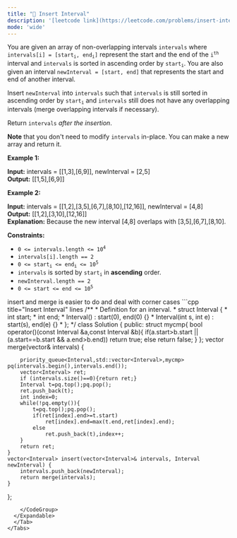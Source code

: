 ```yaml
---
title: "🧀 Insert Interval"
description: '[leetcode link](https://leetcode.com/problems/insert-interval/description/)'
mode: 'wide'
---
```

<Tabs>
  <Tab title="Question" icon="circle-question" iconType="regular">
    <Card>
      <p>You are given an array of non-overlapping intervals <code>intervals</code> where <code>intervals[i] = [start<sub>i</sub>, end<sub>i</sub>]</code> represent the start and the end of the <code>i<sup>th</sup></code> interval and <code>intervals</code> is sorted in ascending order by <code>start<sub>i</sub></code>. You are also given an interval <code>newInterval = [start, end]</code> that represents the start and end of another interval.</p>  <p>Insert <code>newInterval</code> into <code>intervals</code> such that <code>intervals</code> is still sorted in ascending order by <code>start<sub>i</sub></code> and <code>intervals</code> still does not have any overlapping intervals (merge overlapping intervals if necessary).</p>  <p>Return <code>intervals</code><em> after the insertion</em>.</p>  <p><strong>Note</strong> that you don&#39;t need to modify <code>intervals</code> in-place. You can make a new array and return it.</p>   <p><strong class="example">Example 1:</strong></p>   <strong>Input:</strong> intervals = [[1,3],[6,9]], newInterval = [2,5] <br/> <strong>Output:</strong> [[1,5],[6,9]]   <p><strong class="example">Example 2:</strong></p>   <strong>Input:</strong> intervals = [[1,2],[3,5],[6,7],[8,10],[12,16]], newInterval = [4,8] <br/> <strong>Output:</strong> [[1,2],[3,10],[12,16]] <br/> <strong>Explanation:</strong> Because the new interval [4,8] overlaps with [3,5],[6,7],[8,10].    <p><strong>Constraints:</strong></p>  <ul>  <li><code>0 &lt;= intervals.length &lt;= 10<sup>4</sup></code></li>  <li><code>intervals[i].length == 2</code></li>  <li><code>0 &lt;= start<sub>i</sub> &lt;= end<sub>i</sub> &lt;= 10<sup>5</sup></code></li>  <li><code>intervals</code> is sorted by <code>start<sub>i</sub></code> in <strong>ascending</strong> order.</li>  <li><code>newInterval.length == 2</code></li>  <li><code>0 &lt;= start &lt;= end &lt;= 10<sup>5</sup></code></li> </ul> 
    </Card>
  </Tab>
  <Tab title="Solution" icon="lightbulb" iconType="regular" >
    <Card>
      insert and merge is easier to do and deal with corner cases
</Card>
  <Expandable title="code">
    <CodeGroup dropdown>
```cpp title="Insert Interval" lines
/**
 * Definition for an interval.
 * struct Interval {
 *     int start;
 *     int end;
 *     Interval() : start(0), end(0) {}
 *     Interval(int s, int e) : start(s), end(e) {}
 * };
 */
class Solution {
public:
    struct mycmp{
      bool operator()(const Interval &a,const Interval &b){
          if(a.start>b.start || (a.start==b.start && a.end>b.end))
          return true;
          else
          return false;
      }  
    };
    vector<Interval> merge(vector<Interval>& intervals) {
         
        priority_queue<Interval,std::vector<Interval>,mycmp> pq(intervals.begin(),intervals.end());
        vector<Interval> ret;
        if (intervals.size()==0){return ret;}
        Interval t=pq.top();pq.pop();
        ret.push_back(t);
        int index=0;
        while(!pq.empty()){
            t=pq.top();pq.pop();
            if(ret[index].end>=t.start)
                ret[index].end=max(t.end,ret[index].end);
            else
                ret.push_back(t),index++;
        }
        return ret;
    }
    vector<Interval> insert(vector<Interval>& intervals, Interval newInterval) {
        intervals.push_back(newInterval);
        return merge(intervals);
    }
};
```
    </CodeGroup>
  </Expandable>
  </Tab>
</Tabs>